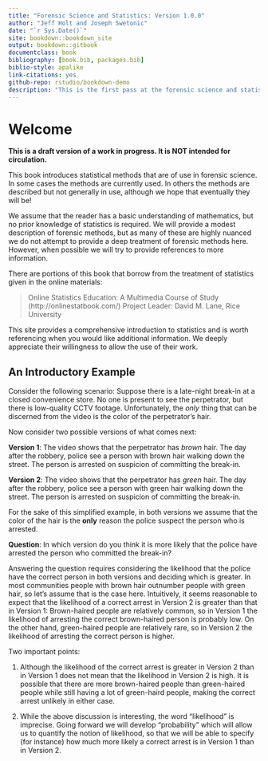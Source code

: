 ```yaml
--- 
title: "Forensic Science and Statistics: Version 1.0.0"
author: "Jeff Holt and Joseph Swetonic"
date: "`r Sys.Date()`"
site: bookdown::bookdown_site
output: bookdown::gitbook
documentclass: book
bibliography: [book.bib, packages.bib]
biblio-style: apalike
link-citations: yes
github-repo: rstudio/bookdown-demo
description: "This is the first pass at the forensic science and statistics book. The output format for this example is bookdown::gitbook."
---
```


# Welcome

**This is a draft version of a work in progress. It is NOT intended for circulation.**

This book introduces statistical methods that are of use in forensic science. 
In some cases the methods are currently used.
In others the methods are described but not generally in use, 
although we hope that eventually they will be!  

We assume that the reader has a basic understanding of mathematics, but no prior 
knowledge of statistics is required.
We will provide a modest description of forensic methods, but as many of these are 
highly nuanced we do not attempt to 
provide a deep treatment of forensic methods here. However, when possible we will 
try to provide references to more information.

There are portions of this book that borrow from the treatment of statistics 
given in the online materials:

> Online Statistics Education: A Multimedia Course of Study (http://onlinestatbook.com/) 
> Project Leader: David M. Lane, Rice University

This site provides a comprehensive introduction to statistics and is worth referencing when you would like additional information. 
We deeply appreciate their willingness to allow the use of their work.

## An Introductory Example

Consider the following scenario:
Suppose there is a late-night break-in at a closed convenience store.
No one is present to see the perpetrator, but there is low-quality CCTV footage. 
Unfortunately, the *only* thing that can be discerned from the video is the 
color of the perpetrator's hair.

Now consider two possible versions of what comes next:

**Version 1**: The video shows that the perpetrator has *brown* hair. 
The day after the robbery, police see a person with brown hair walking down the street. 
The person is arrested on suspicion of committing the break-in.

**Version 2**: The video shows that the perpetrator has *green* hair.  The 
day after the robbery, police see a person with green hair walking down the street. 
The person is arrested on suspicion of committing the break-in.

For the sake of this simplified example, 
in both versions we assume that the color of the hair is the **only** reason the 
police suspect the person who is arrested.

**Question**: In which version do you think it is more likely that the police have 
arrested the person who committed the break-in?

Answering the question requires considering the likelihood that the police have 
the correct person in both versions and deciding which is greater.
In most communities people with brown hair outnumber people with green hair,
so let's assume that is the case here. Intuitively,
it seems reasonable to expect that the likelihood of a correct arrest in Version 2 is greater 
than that in Version 1: 
Brown-haired people are relatively common, so in Version 1 the likelihood of 
arresting the correct brown-haired person is probably low. 
On the other hand, green-haired people are relatively rare, so in Version 2 
the likelihood of arresting the correct person is higher.

Two important points:

1) Although the likelihood of the correct arrest is greater in Version 2 
than in Version 1 does not mean that the likelihood in Version 2 is high.
It is possible that there are more brown-haired people than green-haired people 
while still having a lot of green-haird people, making the correct arrest 
unlikely in either case.

2) While the above discussion is interesting, the word "likelihood" is 
imprecise.  Going forward we will develop "probability" which
will allow us to quantify the notion of likelihood, so that we will be able 
to specify (for instance) how much more likely a correct arrest is in
Version 1 than in Version 2.

